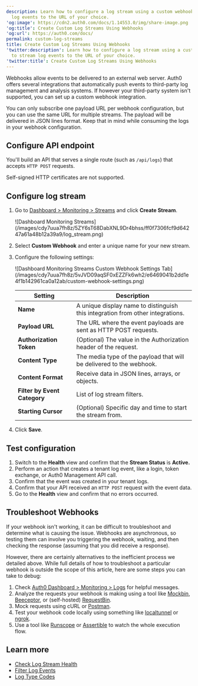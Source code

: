 ```yaml
---
description: Learn how to configure a log stream using a custom webhook to stream
  log events to the URL of your choice.
'og:image': https://cdn2.auth0.com/docs/1.14553.0/img/share-image.png
'og:title': Create Custom Log Streams Using Webhooks
'og:url': https://auth0.com/docs/
permalink: custom-log-streams
title: Create Custom Log Streams Using Webhooks
'twitter:description': Learn how to configure a log stream using a custom webhook
  to stream log events to the URL of your choice.
'twitter:title': Create Custom Log Streams Using Webhooks
---
```

Webhooks allow events to be delivered to an external web server. Auth0 offers several integrations that automatically push events to third-party log management and analysis systems. If however your third-party system isn't supported, you can set up a custom webhook integration.

<Callout icon="file-lines" color="#0EA5E9" iconType="regular">

You can only subscribe one payload URL per webhook configuration, but you can use the same URL for multiple streams. The payload will be delivered in JSON lines format. Keep that in mind while consuming the logs in your webhook configuration.

</Callout>

## Configure API endpoint

You'll build an API that serves a single route (such as `/api/logs`) that accepts `HTTP POST` requests.

<Warning>

Self-signed HTTP certificates are not supported.

</Warning>

## Configure log stream

1. Go to [Dashboard > Monitoring > Streams](https://manage.auth0.com/#/log-streams) and click **Create Stream**.

   <Frame>![Dashboard Monitoring Streams](/images/cdy7uua7fh8z/5ZY6sT68DabXNL9Dr4bhss/ff0f7306fcf9d64247a61a48b12a39a9/log_stream.png)</Frame>
2. Select **Custom Webhook** and enter a unique name for your new stream.
3. Configure the following settings:

   <Frame>![Dashboard Monitoring Streams Custom Webhook Settings Tab](/images/cdy7uua7fh8z/5vJVD09aqSF0xEZZFk6wh2/e6469041b2dd1e4f1b142961ca0a12ab/custom-webhook-settings.png)</Frame>

   <table class="table"><thead>
   <tr>
   <th><strong>Setting</strong></th>
   <th><strong>Description</strong></th>
   </tr>
   </thead>
   <tbody>
   <tr>
   <td><strong>Name</strong></td>
   <td>A unique display name to distinguish this integration from other integrations.</td>
   </tr>
   <tr>
   <td><strong>Payload URL</strong></td>
   <td>The URL where the event payloads are sent as HTTP POST requests.</td>
   </tr>
   <tr>
   <td><strong>Authorization Token</strong></td>
   <td>(Optional) The value in the Authorization header of the request.</td>
   </tr>
   <tr>
   <td><strong>Content Type</strong></td>
   <td>The media type of the payload that will be delivered to the webhook.</td>
   </tr>
   <tr>
   <td><strong>Content Format</strong></td>
   <td>Receive data in JSON lines, arrays, or objects.</td>
   </tr>
   <tr>
   <td><strong>Filter by Event Category</strong></td>
   <td>List of log stream filters.</td>
   </tr>
   <tr>
   <td><strong>Starting Cursor</strong></td>
   <td>(Optional) Specific day and time to start the stream from.</td>
   </tr>
   </tbody>
   </table>
4. Click **Save**.

## Test configuration

1. Switch to the **Health** view and confirm that the **Stream Status** is **Active.**
2. Perform an action that creates a tenant log event, like a login, token exchange, or Auth0 Management API call.
3. Confirm that the event was created in your tenant logs.
4. Confirm that your API received an `HTTP POST` request with the event data.
5. Go to the **Health** view and confirm that no errors occurred.

## Troubleshoot Webhooks

If your webhook isn't working, it can be difficult to troubleshoot and determine what is causing the issue. Webhooks are asynchronous, so testing them can involve you triggering the webhook, waiting, and then checking the response (assuming that you did receive a response).

However, there are certainly alternatives to the inefficient process we detailed above. While full details of how to troubleshoot a particular webhook is outside the scope of this article, here are some steps you can take to debug:

1. Check [Auth0 Dashboard > Monitoring > Logs](/deploy-monitor/logs) for helpful messages.
2. Analyze the requests your webhook is making using a tool like [Mockbin](http://mockbin.io/), [Beeceptor](https://beeceptor.com/), or (self-hosted) [RequestBin](https://github.com/RonTt/Requestbin).
3. Mock requests using cURL or [Postman](https://www.getpostman.com/).
4. Test your webhook code locally using something like [localtunnel](https://github.com/localtunnel/localtunnel) or [ngrok](https://ngrok.com/).
5. Use a tool like [Runscope](https://www.runscope.com/) or [Assertible](https://assertible.com/) to watch the whole execution flow.

## Learn more

* [Check Log Stream Health](/customize/log-streams/check-log-stream-health)
* [Filter Log Events](/deploy-monitor/logs/log-event-filters)
* [Log Type Codes](/deploy-monitor/logs/log-event-type-codes)